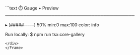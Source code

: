 <Frame>
<div style={{background:'#0f131a',border:'1px solid #1f2430',borderRadius:'8px' ,width:'100%',height:'100%',overflow:'hidden',boxShadow:'0 10px 30px rgba(0,0,0,.35)'}}>
```text
⏱️ Gauge • Preview
──────────────────────────────────────────

  ▸ [#####-----] 50%
    min:0  max:100  color: info

Run locally:
  $ npm run tsx:core-gallery
```
</div>
</Frame>

